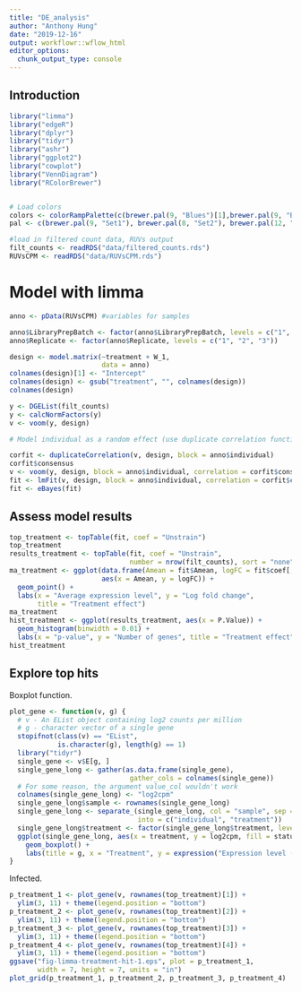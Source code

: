 ```yaml
---
title: "DE_analysis"
author: "Anthony Hung"
date: "2019-12-16"
output: workflowr::wflow_html
editor_options:
  chunk_output_type: console
---
```


## Introduction

```r
library("limma")
library("edgeR")
library("dplyr")
library("tidyr")
library("ashr")
library("ggplot2")
library("cowplot")
library("VennDiagram")
library("RColorBrewer")


# Load colors 
colors <- colorRampPalette(c(brewer.pal(9, "Blues")[1],brewer.pal(9, "Blues")[9]))(100)
pal <- c(brewer.pal(9, "Set1"), brewer.pal(8, "Set2"), brewer.pal(12, "Set3"))

#load in filtered count data, RUVs output
filt_counts <- readRDS("data/filtered_counts.rds")
RUVsCPM <- readRDS("data/RUVsCPM.rds")
```

# Model with limma

```r
anno <- pData(RUVsCPM) #variables for samples

anno$LibraryPrepBatch <- factor(anno$LibraryPrepBatch, levels = c("1", "2"))
anno$Replicate <- factor(anno$Replicate, levels = c("1", "2", "3"))

design <- model.matrix(~treatment + W_1,
                       data = anno)
colnames(design)[1] <- "Intercept"
colnames(design) <- gsub("treatment", "", colnames(design))
colnames(design)
```

```r
y <- DGEList(filt_counts)
y <- calcNormFactors(y)
v <- voom(y, design)

# Model individual as a random effect (use duplicate correlation function); treatment as a fixed effect, covariates = RUV factors

corfit <- duplicateCorrelation(v, design, block = anno$individual)
corfit$consensus
v <- voom(y, design, block = anno$individual, correlation = corfit$consensus)
fit <- lmFit(v, design, block = anno$individual, correlation = corfit$consensus)
fit <- eBayes(fit)
```


## Assess model results

```r
top_treatment <- topTable(fit, coef = "Unstrain")
top_treatment
results_treatment <- topTable(fit, coef = "Unstrain",
                              number = nrow(filt_counts), sort = "none")
ma_treatment <- ggplot(data.frame(Amean = fit$Amean, logFC = fit$coef[, "Unstrain"]),
                       aes(x = Amean, y = logFC)) +
  geom_point() +
  labs(x = "Average expression level", y = "Log fold change",
       title = "Treatment effect")
ma_treatment
hist_treatment <- ggplot(results_treatment, aes(x = P.Value)) +
  geom_histogram(binwidth = 0.01) +
  labs(x = "p-value", y = "Number of genes", title = "Treatment effect")
hist_treatment
```


## Explore top hits

Boxplot function.

```r
plot_gene <- function(v, g) {
  # v - An EList object containing log2 counts per million
  # g - character vector of a single gene
  stopifnot(class(v) == "EList",
            is.character(g), length(g) == 1)
  library("tidyr")
  single_gene <- v$E[g, ]
  single_gene_long <- gather(as.data.frame(single_gene),
                              gather_cols = colnames(single_gene))
  # For some reason, the argument value_col wouldn't work
  colnames(single_gene_long) <- "log2cpm"
  single_gene_long$sample <- rownames(single_gene_long)
  single_gene_long <- separate_(single_gene_long, col = "sample", sep = "-",
                                into = c("individual", "treatment"))
  single_gene_long$treatment <- factor(single_gene_long$treatment, levels = c("Strain", "Unstrain"))
  ggplot(single_gene_long, aes(x = treatment, y = log2cpm, fill = status)) +
    geom_boxplot() +
    labs(title = g, x = "Treatment", y = expression("Expression level (" * log[2] * " cpm)"))
}
```

Infected.

```r
p_treatment_1 <- plot_gene(v, rownames(top_treatment)[1]) +
  ylim(3, 11) + theme(legend.position = "bottom")
p_treatment_2 <- plot_gene(v, rownames(top_treatment)[2]) +
  ylim(3, 11) + theme(legend.position = "bottom")
p_treatment_3 <- plot_gene(v, rownames(top_treatment)[3]) +
  ylim(3, 11) + theme(legend.position = "bottom")
p_treatment_4 <- plot_gene(v, rownames(top_treatment)[4]) +
  ylim(3, 11) + theme(legend.position = "bottom")
ggsave("fig-limma-treatment-hit-1.eps", plot = p_treatment_1,
       width = 7, height = 7, units = "in")
plot_grid(p_treatment_1, p_treatment_2, p_treatment_3, p_treatment_4)
```



<!-- ## Use ash for mutliple testing correction -->

<!-- Treatment effect. -->

<!-- ```{r ash-treatment} -->
<!-- ash_treatment <- ash(betahat = fit$coefficients[, "infected"], -->
<!--                      sebetahat = fit$stdev.unscaled[, "infected"] * sqrt(fit$s2.post), -->
<!--                      df = fit$df.total) -->
<!-- class(ash_treatment) -->
<!-- names(ash_treatment) -->
<!-- sum(ash_treatment$svalue < .05) -->
<!-- hist(ash_treatment$svalue) -->
<!-- ``` -->


<!-- Venn diagram -->

<!-- ```{r venn} -->
<!-- ash_treatment_de <- ash_treatment$svalue < .05 -->
<!-- ash_status_de <- ash_status$svalue < .05 -->
<!-- ash_interaction_de <- ash_interaction$svalue < .05 -->
<!-- grid.newpage() -->
<!-- venn_rv <- draw.triple.venn( -->
<!--   area1 = sum(ash_treatment_de), -->
<!--   area2 = sum(ash_status_de), -->
<!--   area3 = sum(ash_interaction_de), -->
<!--   n12 = sum(ash_treatment_de & ash_status_de), -->
<!--   n23 = sum(ash_status_de & ash_interaction_de), -->
<!--   n13 = sum(ash_treatment_de & ash_interaction_de), -->
<!--   n123 = sum(ash_treatment_de & ash_status_de & ash_interaction_de), -->
<!--   category = c("Treatment", "Status", "Interaction"), -->
<!-- #   fill = c("darkolivegreen3", "cadetblue3", "darkorchid"), -->
<!--   alpha = c(0.5, 0.5, 0.5), col = "black", cex = 2, cat.cex = 1.5, -->
<!--   euler.d = FALSE, scaled = FALSE, ind = TRUE) -->
<!-- grid.draw(venn_rv) -->
<!-- ``` -->

<!-- ## Save results of differential expression analysis -->

<!-- Save results from limma and ash. -->

<!-- ```{r save-limma} -->
<!-- saveRDS(v, "../data/results-limma-voom.rds") -->
<!-- saveRDS(fit, "../data/results-limma-fit.rds") -->
<!-- saveRDS(ash_treatment, "../data/results-ash-treatment.rds") -->
<!-- saveRDS(ash_status, "../data/results-ash-status.rds") -->
<!-- saveRDS(ash_interaction, "../data/results-ash-interaction.rds") -->
<!-- ``` -->

<!-- ## Create figure -->

<!-- ```{r fig-limma} -->
<!-- theme_set(theme_bw(base_size = 8)) -->
<!-- theme_update(panel.grid.minor.x = element_blank(), -->
<!--              panel.grid.minor.y = element_blank(), -->
<!--              panel.grid.major.x = element_blank(), -->
<!--              panel.grid.major.y = element_blank()) -->
<!-- fig_limma <- ggdraw() + -->
<!--   draw_plot(ma_treatment,     0.00, 0.67, 0.33, 0.33) + -->
<!--   draw_plot(ma_status,        0.00, 0.33, 0.33, 0.33) + -->
<!--   draw_plot(ma_interaction,   0.00, 0.00, 0.33, 0.33) + -->
<!--   draw_plot(hist_treatment,   0.33, 0.67, 0.33, 0.33) + -->
<!--   draw_plot(hist_status,      0.33, 0.33, 0.33, 0.33) + -->
<!--   draw_plot(hist_interaction, 0.33, 0.00, 0.33, 0.33) + -->
<!--   draw_plot(p_treatment_1,    0.67, 0.82, 0.15, 0.15) + -->
<!--   draw_plot(p_treatment_2,    0.67, 0.67, 0.15, 0.15) + -->
<!--   draw_plot(p_treatment_3,    0.82, 0.67, 0.15, 0.15) + -->
<!--   draw_plot(p_treatment_4,    0.82, 0.82, 0.15, 0.15) + -->
<!--   draw_plot_label(c("A", "B", "C"), c(0.00, 0.00, 0.00), -->
<!--                                     c(1.00, 0.67, 0.33), size = 15) -->
<!-- fig_limma -->
<!-- # Using cowplot ggsave, which by default does not use Dingbats font -->
<!-- ggsave("fig-limma.eps", plot = fig_limma, width = 8, height = 5, units = "in") -->
<!-- ``` -->
